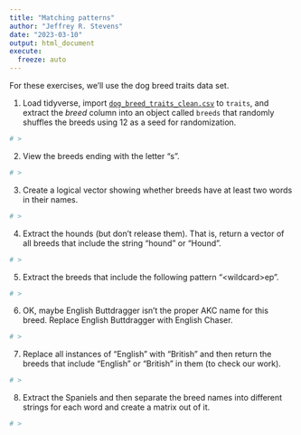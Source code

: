 ```yaml
---
title: "Matching patterns"
author: "Jeffrey R. Stevens"
date: "2023-03-10"
output: html_document
execute:
  freeze: auto
---
```


For these exercises, we'll use the dog breed traits data set. 

1. Load tidyverse, import [`dog_breed_traits_clean.csv`](https://jeffreyrstevens.quarto.pub/dpavir/data/dog_breed_traits_clean.csv) to `traits`, and extract the _breed_ column into an object called `breeds` that randomly shuffles the breeds using 12 as a seed for randomization.

```r
# >
```


2. View the breeds ending with the letter "s".

```r
# >
```


3. Create a logical vector showing whether breeds have at least two words in their names.

```r
# >
```


4. Extract the hounds (but don't release them). That is, return a vector of all breeds that include the string "hound" or "Hound".

```r
# >
```


5. Extract the breeds that include the following pattern "\<wildcard\>ep".

```r
# >
```


6. OK, maybe English Buttdragger isn't the proper AKC name for this breed. Replace English Buttdragger with English Chaser.

```r
# >
```


7. Replace all instances of "English" with "British" and then return the breeds that include "English" or "British" in them (to check our work).

```r
# >
```


8. Extract the Spaniels and then separate the breed names into different strings for each word and create a matrix out of it.

```r
# >
```


